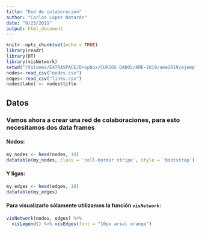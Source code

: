 ```yaml
---
title: "Red de colaboración"
author: "Carlos López Natarén"
date: "9/23/2019"
output: html_document
---
```


```r
knitr::opts_chunk$set(echo = TRUE)
library(readr)
library(DT)
library(visNetwork)
setwd("/Volumes/EXTRASPACE/Dropbox/CURSOS DADOS/AME-2019/ame2019/ejemplonetwork")
nodes<-read_csv("nodes.csv")
edges<-read_csv("links.csv")
nodes$label <- nodes$title
```

## Datos
### Vamos ahora a crear una red de colaboraciones, para esto necesitamos dos data frames

#### Nodos:
```r
my_nodes <- head(nodes, 10)
datatable(my_nodes, class = 'cell-border stripe', style = 'bootstrap')
```

#### Y ligas:

```r
my_edges <- head(edges, 10)
datatable(my_edges)
```

#### Para visualizarlo sólamente utilizamos la función `visNetwork`:
```r
visNetwork(nodes, edges) %>% 
  visLegend() %>% visEdges(font = "10px arial orange")
```

